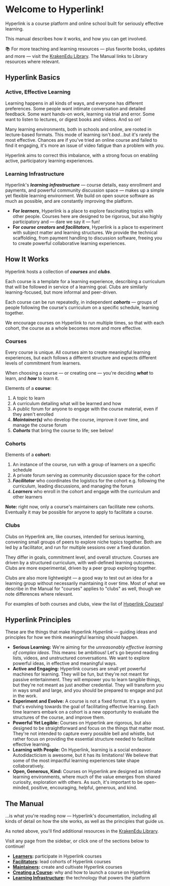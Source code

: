 

# Welcome to Hyperlink!

Hyperlink is a course platform and online school built for seriously effective learning.

This manual describes how it works, and how you can get involved.

<Info>📚 For more teaching and learning resources — plus favorite books, updates and more — visit the <a href="/library">KrakenEdu Library</a>. The Manual links to Library resources where relevant.</Info>

## Hyperlink Basics

### Active, Effective Learning

Learning happens in all kinds of ways, and everyone has different preferences. Some people want intimate conversation and detailed feedback. Some want hands-on work, learning via trial and error. Some want to listen to lectures, or digest books and videos. And so on! 

Many learning environments, both in schools and online, are rooted in lecture-based formats. This mode of learning isn't *bad*…but it's rarely the most effective. Chances are if you've tried an online course and failed to find it engaging, it's more an issue of video fatigue than a problem with *you*.

Hyperlink aims to correct this imbalance, with a strong focus on enabling active, participatory learning experiences.

### Learning Infrastructure

Hyperlink's ***learning infrastructure*** — course details, easy enrollment and payments, and powerful community discussion space — makes up a simple yet flexible learning environment. We build on open source software as much as possible, and are constantly improving the platform.

- **For *learners***, Hyperlink is a place to explore fascinating topics with other people. Courses here are designed to be rigorous, but also highly participatory and — dare we say it — fun!
- **For *course creators* and *facilitators***, Hyperlink is a place to experiment with subject matter and learning structures. We provide the technical scaffolding, from payment handling to discussion software, freeing you to create powerful collaborative learning experiences.

## How It Works

Hyperlink hosts a collection of ***courses*** and ***clubs***. 

Each course is a template for a learning experience, describing a curriculum that will be followed in service of a learning goal. Clubs are similarly learning-focused, but more informal and peer-driven.

Each course can be run repeatedly, in independent ***cohorts*** — groups of people following the course's curriculum on a specific schedule, learning together.

We encourage courses on Hyperlink to run multiple times, so that with each cohort, the course as a whole becomes more and more effective.

### Courses

Every course is unique. All courses aim to create meaningful learning experiences, but each follows a different structure and expects different levels of commitment from learners.

When choosing a course — or creating one — you're deciding ***what*** to learn, and ***how*** to learn it.

Elements of a **course**:

1. A topic to learn
2. A curriculum detailing what will be learned and how
3. A public forum for anyone to engage with the course material, even if they aren't enrolled
4. ***Maintainer(s)*** who develop the course, improve it over time, and manage the course forum
5. ***Cohorts*** that bring the course to life; see below!

### Cohorts

Elements of a **cohort:**

1. An instance of the course, run with a group of learners on a specific schedule
2. A private forum serving as community discussion space for the cohort
3. ***Facilitator*** who coordinates the logistics for the cohort e.g. following the curriculum, leading discussions, and managing the forum
4. ***Learners*** who enroll in the cohort and engage with the curriculum and other learners

**Note:** right now, only a course's maintainers can facilitate new cohorts. Eventually it may be possible for anyone to apply to facilitate a course.

### Clubs

Clubs on Hyperlink are, like courses, intended for serious learning, convening small groups of peers to explore niche topics together. Both are led by a facilitator, and run for multiple sessions over a fixed duration.

They differ in goals, commitment level, and overall structure. Courses are driven by a structured curriculum, with well-defined learning outcomes. Clubs are more experimental, driven by a peer group exploring together.

Clubs are also more lightweight — a good way to test out an idea for a learning group without necessarily maintaining it over time. Most of what we describe in the Manual for "courses" applies to "clubs" as well, though we note differences where relevant.

For examples of both courses and clubs, view the list of [Hyperlink Courses](https://hyperlink.academy/courses)!

## Hyperlink Principles

These are the things that make Hyperlink *Hyperlink* — guiding ideas and principles for how we think meaningful learning should happen.

- **Serious Learning:** We're aiming for the *unreasonably effective learning of complex ideas*. This means: be ambitious! Let's go beyond reading lists, videos, and unstructured conversations. We want to explore powerful ideas, in effective and meaningful ways.
- **Active and Engaging:** Hyperlink courses are small yet powerful machines for learning. They will be fun, but they're not meant for passive entertainment. They will empower you to learn tangible things, but they're not meant as just another credential. They will transform you in ways small and large, and you should be prepared to engage and put in the work.
- **Experiment and Evolve:** A course is not a fixed format. It's a system that's evolving towards the goal of facilitating effective learning. Each time learners embark on a cohort is a new opportunity to evaluate the structures of the course, and improve them.
- **Powerful Yet Legible:** Courses on Hyperlink are rigorous, but also designed to be straightforward and focus on the things that matter most. They're not intended to capture every possible bell and whistle, but rather focus on providing the essential structure needed to facilitate effective learning.
- **Learning with People:** On Hyperlink, learning is a social endeavor. Autodidacticism is awesome, but it has its limitations! We believe that some of the most impactful learning experiences take shape collaboratively.
- **Open, Generous, Kind:** Courses on Hyperlink are designed as intimate learning environments, where much of the value emerges from shared curiosity, exploration with others. As such, it's important to be open-minded, positive, encouraging, helpful, generous, and kind.

## The Manual

…is what you're reading now — Hyperlink's documentation, including all kinds of detail on how the site works, as well as the principles that guide us. 

As noted above, you'll find additional resources in the [KrakenEdu Library](/library).

Visit any page from the sidebar, or click one of the sections below to continue!

- **[Learners](https://hyperlink.academy/manual/learners):** participate in Hyperlink courses
- **[Facilitators](https://hyperlink.academy/manual/facilitators):** lead cohorts of Hyperlink courses
- **[Maintainers](https://hyperlink.academy/manual/maintainers):** create and cultivate Hyperlink courses
- **[Creating a Course](https://hyperlink.academy/manual/courses):** why and how to launch a course on Hyperlink
- **[Learning Infrastructure](https://hyperlink.academy/manual/infrastructure):** the technology that powers the platform